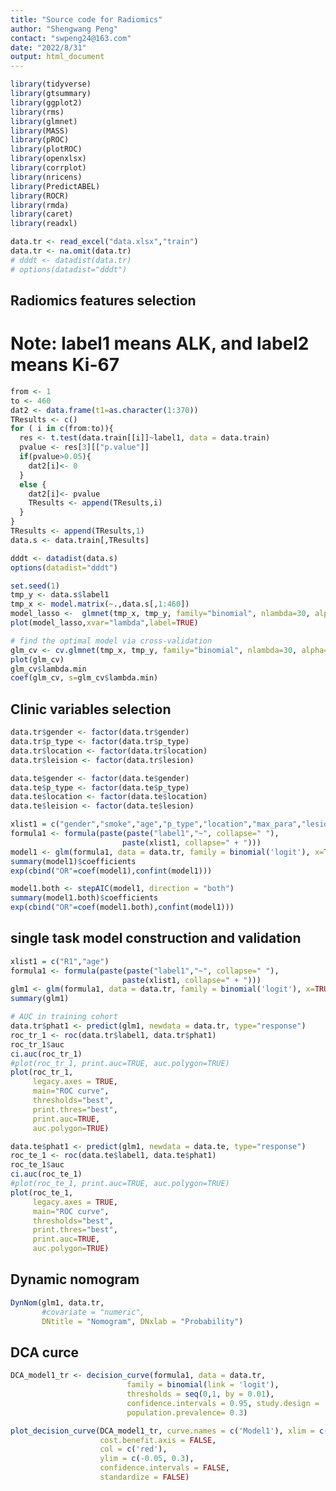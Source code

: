 ---
title: "Source code for Radiomics"
author: "Shengwang Peng"
contact: "swpeng24@163.com"
date: "2022/8/31"
output: html_document
---

```{r}
library(tidyverse)
library(gtsummary)
library(ggplot2)
library(rms)
library(glmnet)
library(MASS)
library(pROC)
library(plotROC)
library(openxlsx)
library(corrplot)
library(nricens)
library(PredictABEL)
library(ROCR)
library(rmda)
library(caret)
library(readxl)
```

```{r}
data.tr <- read_excel("data.xlsx","train")
data.tr <- na.omit(data.tr)
# dddt <- datadist(data.tr)
# options(datadist="dddt")
```

## Radiomics features selection
# Note: label1 means ALK, and label2 means Ki-67
```{r}
from <- 1
to <- 460
dat2 <- data.frame(t1=as.character(1:370))
TResults <- c() 
for ( i in c(from:to)){ 
  res <- t.test(data.train[[i]]~label1, data = data.train)
  pvalue <- res[3][["p.value"]]
  if(pvalue>0.05){
    dat2[i]<- 0     
  }           
  else {
    dat2[i]<- pvalue
    TResults <- append(TResults,i)
  }
}
TResults <- append(TResults,1)
data.s <- data.train[,TResults]
```

```{r}
dddt <- datadist(data.s)
options(datadist="dddt")
```

```{r}
set.seed(1)
tmp_y <- data.s$label1
tmp_x <- model.matrix(~.,data.s[,1:460]) 
model_lasso <-  glmnet(tmp_x, tmp_y, family="binomial", nlambda=30, alpha=1, standardize=TRUE)
plot(model_lasso,xvar="lambda",label=TRUE)

# find the optimal model via cross-validation
glm_cv <- cv.glmnet(tmp_x, tmp_y, family="binomial", nlambda=30, alpha=1, standardize=TRUE)
plot(glm_cv)
glm_cv$lambda.min
coef(glm_cv, s=glm_cv$lambda.min) 
```

## Clinic variables selection
```{r}
data.tr$gender <- factor(data.tr$gender)
data.tr$p_type <- factor(data.tr$p_type)
data.tr$location <- factor(data.tr$location)
data.tr$leision <- factor(data.tr$lesion)

data.te$gender <- factor(data.te$gender)
data.te$p_type <- factor(data.te$p_type)
data.te$location <- factor(data.te$location)
data.te$leision <- factor(data.te$lesion)

xlist1 = c("gender","smoke","age","p_type","location","max_para","lesion")
formula1 <- formula(paste(paste("label1","~", collapse=" "), 
                         paste(xlist1, collapse=" + ")))
model1 <- glm(formula1, data = data.tr, family = binomial('logit'), x=TRUE)
summary(model1)$coefficients
exp(cbind("OR"=coef(model1),confint(model1)))

model1.both <- stepAIC(model1, direction = "both")
summary(model1.both)$coefficients
exp(cbind("OR"=coef(model1.both),confint(model1)))
```

## single task model construction and validation
```{r}
xlist1 = c("R1","age")
formula1 <- formula(paste(paste("label1","~", collapse=" "), 
                         paste(xlist1, collapse=" + ")))
glm1 <- glm(formula1, data = data.tr, family = binomial('logit'), x=TRUE)
summary(glm1)

# AUC in training cohort
data.tr$phat1 <- predict(glm1, newdata = data.tr, type="response")
roc_tr_1 <- roc(data.tr$label1, data.tr$phat1)
roc_tr_1$auc 
ci.auc(roc_tr_1)
#plot(roc_tr_1, print.auc=TRUE, auc.polygon=TRUE)
plot(roc_tr_1,
     legacy.axes = TRUE,
     main="ROC curve",
     thresholds="best",
     print.thres="best",
     print.auc=TRUE, 
     auc.polygon=TRUE)

data.te$phat1 <- predict(glm1, newdata = data.te, type="response")
roc_te_1 <- roc(data.te$label1, data.te$phat1)
roc_te_1$auc 
ci.auc(roc_te_1)
#plot(roc_te_1, print.auc=TRUE, auc.polygon=TRUE)
plot(roc_te_1,
     legacy.axes = TRUE,
     main="ROC curve",
     thresholds="best",
     print.thres="best",
     print.auc=TRUE, 
     auc.polygon=TRUE)
```

## Dynamic nomogram
```{r}
DynNom(glm1, data.tr, 
       #covariate = "numeric",
       DNtitle = "Nomogram", DNxlab = "Probability")
```

## DCA curce
```{r}
DCA_model1_tr <- decision_curve(formula1, data = data.tr,
                          family = binomial(link = 'logit'),
                          thresholds = seq(0,1, by = 0.01),
                          confidence.intervals = 0.95, study.design = 'case-control',
                          population.prevalence= 0.3)

plot_decision_curve(DCA_model1_tr, curve.names = c('Model1'), xlim = c(0,0.8),
                    cost.benefit.axis = FALSE,
                    col = c('red'),
                    ylim = c(-0.05, 0.3),
                    confidence.intervals = FALSE,
                    standardize = FALSE)
```





